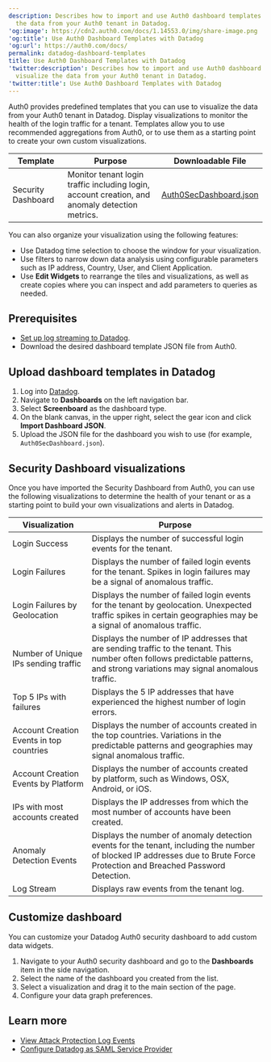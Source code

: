 ```yaml
---
description: Describes how to import and use Auth0 dashboard templates to visualize
  the data from your Auth0 tenant in Datadog.
'og:image': https://cdn2.auth0.com/docs/1.14553.0/img/share-image.png
'og:title': Use Auth0 Dashboard Templates with Datadog
'og:url': https://auth0.com/docs/
permalink: datadog-dashboard-templates
title: Use Auth0 Dashboard Templates with Datadog
'twitter:description': Describes how to import and use Auth0 dashboard templates to
  visualize the data from your Auth0 tenant in Datadog.
'twitter:title': Use Auth0 Dashboard Templates with Datadog
---
```

Auth0 provides predefined templates that you can use to visualize the data from your Auth0 tenant in Datadog. Display visualizations to monitor the health of the login traffic for a tenant. Templates allow you to use recommended aggregations from Auth0, or to use them as a starting point to create your own custom visualizations.

<table class="table"><thead>
<tr>
<th>Template</th>
<th>Purpose</th>
<th>Downloadable File</th>
</tr>
</thead>
<tbody>
<tr>
<td>Security Dashboard</td>
<td>Monitor tenant login traffic including login, account creation, and anomaly detection metrics.</td>
<td><a href="https://cdn.auth0.com/website/docs/logs/streams/datadog/Auth0SecurityDashboard.json">Auth0SecDashboard.json</a></td>
</tr>
</tbody>
</table>

You can also organize your visualization using the following features:

* Use Datadog time selection to choose the window for your visualization.
* Use filters to narrow down data analysis using configurable parameters such as IP address, Country, User, and Client Application.
* Use **Edit Widgets** to rearrange the tiles and visualizations, as well as create copies where you can inspect and add parameters to queries as needed.

## Prerequisites

* [Set up log streaming to Datadog](https://marketplace.auth0.com/integrations/datadog-log-streaming).
* Download the desired dashboard template JSON file from Auth0.

## Upload dashboard templates in Datadog

1. Log into [Datadog](https://www.datadoghq.com/).
2. Navigate to **Dashboards** on the left navigation bar.
3. Select **Screenboard** as the dashboard type.
4. On the blank canvas, in the upper right, select the gear icon and click **Import Dashboard JSON**.
5. Upload the JSON file for the dashboard you wish to use (for example, `Auth0SecDashboard.json`).

## Security Dashboard visualizations

Once you have imported the Security Dashboard from Auth0, you can use the following visualizations to determine the health of your tenant or as a starting point to build your own visualizations and alerts in Datadog.

<table class="table"><thead>
<tr>
<th>Visualization</th>
<th>Purpose</th>
</tr>
</thead>
<tbody>
<tr>
<td>Login Success</td>
<td>Displays the number of successful login events for the tenant.</td>
</tr>
<tr>
<td>Login Failures</td>
<td>Displays the number of failed login events for the tenant.  Spikes in login failures may be a signal of anomalous traffic.</td>
</tr>
<tr>
<td>Login Failures by Geolocation</td>
<td>Displays the number of failed login events for the tenant by geolocation.  Unexpected traffic spikes in certain geographies may be a signal of anomalous traffic.</td>
</tr>
<tr>
<td>Number of Unique IPs sending traffic</td>
<td>Displays the number of IP addresses that are sending traffic to the tenant.  This number often follows predictable patterns, and strong variations may signal anomalous traffic.</td>
</tr>
<tr>
<td>Top 5 IPs with failures</td>
<td>Displays the 5 IP addresses that have experienced the highest number of login errors.</td>
</tr>
<tr>
<td>Account Creation Events in top countries</td>
<td>Displays the number of accounts created in the top countries.   Variations in the predictable patterns and geographies may signal anomalous traffic.</td>
</tr>
<tr>
<td>Account Creation Events by Platform</td>
<td>Displays the number of accounts created by platform, such as Windows, OSX, Android, or iOS.</td>
</tr>
<tr>
<td>IPs with most accounts created</td>
<td>Displays the IP addresses from which the most number of accounts have been created.</td>
</tr>
<tr>
<td>Anomaly Detection Events</td>
<td>Displays the number of anomaly detection events for the tenant, including the number of blocked IP addresses due to Brute Force Protection and Breached Password Detection.</td>
</tr>
<tr>
<td>Log Stream</td>
<td>Displays raw events from the tenant log.</td>
</tr>
</tbody>
</table>

## Customize dashboard

You can customize your Datadog Auth0 security dashboard to add custom data widgets.

1. Navigate to your Auth0 security dashboard and go to the **Dashboards** item in the side navigation.
2. Select the name of the dashboard you created from the list.
3. Select a visualization and drag it to the main section of the page.
4. Configure your data graph preferences.

## Learn more

* [View Attack Protection Log Events](/docs/secure/attack-protection/view-attack-protection-events)
* [Configure Datadog as SAML Service Provider](/docs/authenticate/single-sign-on/outbound-single-sign-on/configure-auth0-saml-identity-provider/configure-auth0-as-identity-provider-for-datadog)